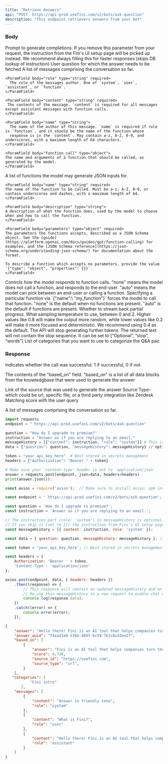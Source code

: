 ```yaml
---
title: "Retrieve Answers"
api: "POST  https://api-prod.usefini.com/v2/bots/ask-question"
description: "This endpoint retrievers answers from your bot"
---
```



### Body

<ParamField body="instruction" type="string">
 Prompt to generate completions. If you remove this parameter from your request, the instruction from the Fini's UI setup page will be picked up instead. We recommend always filling this for faster responses (skips DB lookup of instruction)
</ParamField>

<ParamField body="question" type="string" required>
  User question for which the answer needs to be fetched
</ParamField>

<ParamField body="messageHistory" type="string" required>
A list of messages comprising the conversation so far.

  <Expandable title="Toggle object">

    <ParamField body="role" type="string" required>
      The role of the messages author. One of `system`, `user`, `assistant`, or `function`.
    </ParamField>
    
    <ParamField body="content" type="string" required>
     The contents of the message. `content` is required for all messages except assistant messages with function calls.
    </ParamField>
    
    <ParamField body="name" type="string">
      The name of the author of this message. `name` is required if role is `function`, and it should be the name of the function whose
      response is in the `content`. May contain a-z, A-Z, 0-9, and underscores, with a maximum length of 64 characters.
    </ParamField>
    
    <ParamField body="function_call" type="object">
    The name and arguments of a function that should be called, as generated by the model.
    </ParamField>

  </Expandable>

</ParamField>

<ParamField body="functions" type="array">
A list of functions the model may generate JSON inputs for.

  <Expandable title="Toggle object">
  
    <ParamField body="name" type="string" required>
    The name of the function to be called. Must be a-z, A-Z, 0-9, or contain underscores and dashes, with a maximum length of 64.
    </ParamField>
    
    <ParamField body="description" type="string">
    A description of what the function does, used by the model to choose when and how to call the function.
    </ParamField>
    
    <ParamField body="parameters" type="object" required>
    The parameters the functions accepts, described as a JSON Schema object. See the [guide](https://platform.openai.com/docs/guides/gpt/function-calling) for examples, and the [JSON Schema reference](https://json-schema.org/understanding-json-schema/) for documentation about the format.
    
    To describe a function which accepts no parameters, provide the value `{"type": "object", "properties": {}}`.
    </ParamField>
  
  </Expandable>

</ParamField>

<ParamField body="function_call" type="string or object">
Controls how the model responds to function calls. "none" means the model does not call a function, and responds to the end-user. "auto" means the model can pick between an end-user or calling a function. Specifying a particular function via `{"name":\ "my_function"}` forces the model to call that function. "none" is the default when no functions are present. "auto" is the default if functions are present.
</ParamField>

<ParamField body="stream" type="boolean" default="false">
  Whether to stream back partial progress.
</ParamField>

<ParamField body="temperature" type="number" default="0.4">
  What sampling temperature to use, between 0 and 2. Higher values like 0.8 will make the output more random, while lower values like 0.2 will make it more focused and deterministic. We recommend using 0.4 as the default.
</ParamField>

<ParamField body="stop" type="string">
  The API will stop generating further tokens. The returned text will not contain the stop sequence. It can be set to [“Optional”, “stop”, “words”]
</ParamField>

<ParamField body="categories" type="array">
  List of categories that you want to use to categorize the Q&A pair. 
</ParamField>

### Response

<ResponseField name="success" type="number">
  Indicates whether the call was successful. 1 if successful, 0 if not.
</ResponseField>

<ResponseField name="based_on" type="object">

The contents of the "based_on" field. "based_on" is a list of all data blocks from the knowledgbase that were used to generate the answer

<Expandable title="Toggle object">

<ResponseField name="source_id" type="string">
 Link of the source that was used to generate the answer
</ResponseField>

<ResponseField name="source_type" type="string">
  Source Type- which could be url, specific file, or a third party integration like Zendesk
</ResponseField>

<ResponseField name="score" type="number">
Matching score with the user query
</ResponseField>

</Expandable>

</ResponseField>

<ResponseField name="messages" type="object">

A list of messages comprising the conversation so far.

</ResponseField>


<RequestExample>

```python Example Request- Python
import requests
endpoint = " https://api-prod.usefini.com/v2/bots/ask-question"

question = "How do I upgrade to premium?"
instruction = "Answer as if you are replying to an email."
messageHistory = [{"content": instruction, "role": "system"}] # This is optional
data = {"question": question, "messageHistory": messageHistory} // optional parameters: stream, temperature, stop, categories

token = "your_api_key_here"  # Best stored in secrets management
headers = {"Authorization": "Bearer " + token}

# Make sure your 'content-type' header is set to 'application/json'
answer = requests.post(endpoint, json=data, headers=headers)
print(answer.json());
```

```javascript Example Request- Node.js
const axios = require('axios');  // Make sure to install axios: npm install axios

const endpoint = ' https://api-prod.usefini.com/v2/bots/ask-question';

const question = 'How do I upgrade to premium?';
const instruction = 'Answer as if you are replying to an email.';

// The instruction part (role: 'system') in messageHistory is optional.
// If you skip it (set to []) the instruction from Fini's UI setup page will be picked up instead.
const messageHistory = [{ content: instruction, role: 'system' }];

const data = { question: question, messageHistory: messageHistory }; // optional parameters: stream, temperature, stop, categories

const token = 'your_api_key_here'; // Best stored in secrets management

const headers = {
    Authorization: 'Bearer ' + token,
    'Content-Type': 'application/json'
};

axios.post(endpoint, data, { headers: headers })
    .then((response) => {
        // This response will contain an updated messageHistory and an answer.
        // Re-use this messageHistory in a new request to enable chat mode
        console.log(response.data);
    })
    .catch((error) => {
        console.error(error);
    });
```

</RequestExample>

<ResponseExample>

```json Response
{
    "answer": "Hello there! Fini is an AI tool that helps companies turn their knowledgebase into AI chat in 2 minutes. Let me know if you need more details. Have a fantastic day!",
    "answer_uuid": "f4ead1e0-576b-489f-bc59-7b1c6c43ee27",
    "based_on": [
        {
            "answer": "Fini is an AI tool that helps companies turn their knowledgebase into AI chat in 2 minutes",
            "score": 0.726,
            "source_id": "https://usefini.com",
            "source_type": "url",
        }
    ],
   "categories": [
           "Fini intro"
       ],
    "messages": [
        {
            "content": "Answer in friendly tone",
            "role": "system"
        },
        {
            "content": "What is Fini?",
            "role": "user"
        },
        {
            "content": "Hello there! Fini is an AI tool that helps companies turn their knowledgebase into AI chat in 2 minutes. Let me know if you need more details. Have a fantastic day!",
            "role": "assistant"
        }
    ]
}
```

</ResponseExample>
